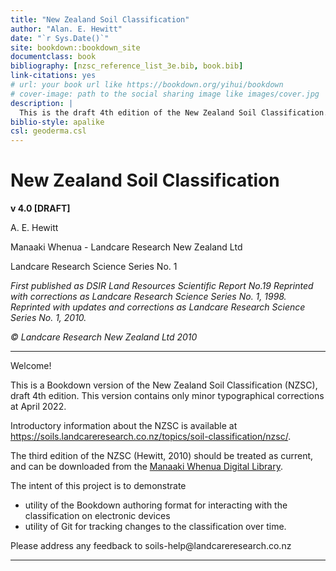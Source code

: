 ```yaml
--- 
title: "New Zealand Soil Classification"
author: "Alan. E. Hewitt"
date: "`r Sys.Date()`"
site: bookdown::bookdown_site
documentclass: book
bibliography: [nzsc_reference_list_3e.bib, book.bib]
link-citations: yes
# url: your book url like https://bookdown.org/yihui/bookdown
# cover-image: path to the social sharing image like images/cover.jpg
description: |
  This is the draft 4th edition of the New Zealand Soil Classification.
biblio-style: apalike
csl: geoderma.csl
---
```


# New Zealand Soil Classification {-}

__v 4.0 [DRAFT]__

A. E. Hewitt

Manaaki Whenua - Landcare Research New Zealand Ltd

Landcare Research Science Series No. 1

_First published as DSIR Land Resources Scientific Report No.19_
_Reprinted with corrections as Landcare Research Science Series No. 1, 1998._
_Reprinted with updates and corrections as Landcare Research Science Series No. 1, 2010._

_© Landcare Research New Zealand Ltd 2010_

***

Welcome! 

This is a Bookdown version of the New Zealand Soil Classification (NZSC), draft 4th edition. This version contains only minor typographical corrections at April 2022.

Introductory information about the NZSC is available at [https://soils.landcareresearch.co.nz/topics/soil-classification/nzsc/](The New Zealand Soils Portal). 

The third edition of the NZSC (Hewitt, 2010) should be treated as current, and can be downloaded from the [Manaaki Whenua Digital Library](http://doi.org/10.7931/DL1-LRSS-1-2010).

The intent of this project is to demonstrate 

  * utility of the Bookdown authoring format for interacting with the classification on electronic devices
  * utility of Git for tracking changes to the classification over time.
  
Please address any feedback to soils-help@landcareresearch.co.nz 

***
